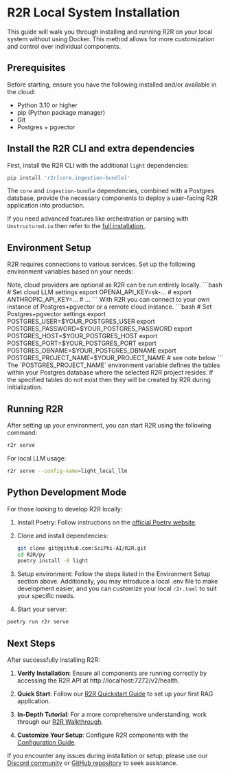 # R2R Local System Installation

This guide will walk you through installing and running R2R on your local system without using Docker. This method allows for more customization and control over individual components.


## Prerequisites

Before starting, ensure you have the following installed and/or available in the cloud:
- Python 3.10 or higher
- pip (Python package manager)
- Git
- Postgres + pgvector

## Install the R2R CLI and extra dependencies

First, install the R2R CLI with the additional `light` dependencies:

```bash
pip install 'r2r[core,ingestion-bundle]'
```

The `core` and `ingestion-bundle` dependencies, combined with a Postgres database, provide the necessary components to deploy a user-facing R2R application into production.

If you need advanced features like orchestration or parsing with `Unstructured.io` then refer to the <a href="/documentation/installation/core/docker"> full installation </a>.

## Environment Setup

R2R requires connections to various services. Set up the following environment variables based on your needs:

<AccordionGroup>
  <Accordion title="Cloud LLM Providers" icon="language">
    Note, cloud providers are optional as R2R can be run entirely locally.
     ```bash
      # Set cloud LLM settings
      export OPENAI_API_KEY=sk-...
      # export ANTHROPIC_API_KEY=...
      # ...
    ```
  </Accordion>
  <Accordion title="Postgres+pgvector" icon="database">
     With R2R you can connect to your own instance of Postgres+pgvector or a remote cloud instance.
     ```bash
      # Set Postgres+pgvector settings
      export POSTGRES_USER=$YOUR_POSTGRES_USER
      export POSTGRES_PASSWORD=$YOUR_POSTGRES_PASSWORD
      export POSTGRES_HOST=$YOUR_POSTGRES_HOST
      export POSTGRES_PORT=$YOUR_POSTGRES_PORT
      export POSTGRES_DBNAME=$YOUR_POSTGRES_DBNAME
      export POSTGRES_PROJECT_NAME=$YOUR_PROJECT_NAME # see note below
    ```
    <Note>
    The `POSTGRES_PROJECT_NAME` environment variable defines the tables within your Postgres database where the selected R2R project resides. If the specified tables do not exist then they will be created by R2R during initialization.
    </Note>
  </Accordion>
</AccordionGroup>


## Running R2R

After setting up your environment, you can start R2R using the following command:

```bash
r2r serve
```

For local LLM usage:

```bash
r2r serve --config-name=light_local_llm
```

## Python Development Mode

For those looking to develop R2R locally:

1. Install Poetry: Follow instructions on the [official Poetry website](https://python-poetry.org/docs/#installation).

2. Clone and install dependencies:
   ```bash
   git clone git@github.com:SciPhi-AI/R2R.git
   cd R2R/py
   poetry install -E light
   ```

3. Setup environment:
   Follow the steps listed in the Environment Setup section above. Additionally, you may introduce a local .env file to make development easier, and you can customize your local `r2r.toml` to suit your specific needs.

4. Start your server:
  ```bash
  poetry run r2r serve
  ```

## Next Steps

After successfully installing R2R:

1. **Verify Installation**: Ensure all components are running correctly by accessing the R2R API at http://localhost:7272/v2/health.

2. **Quick Start**: Follow our [R2R Quickstart Guide](/documentation/quickstart) to set up your first RAG application.

3. **In-Depth Tutorial**: For a more comprehensive understanding, work through our [R2R Walkthrough](/cookbooks/walkthrough).

4. **Customize Your Setup**: Configure R2R components with the [Configuration Guide](/documentation/configuration).

If you encounter any issues during installation or setup, please use our [Discord community](https://discord.gg/p6KqD2kjtB) or [GitHub repository](https://github.com/SciPhi-AI/R2R) to seek assistance.

